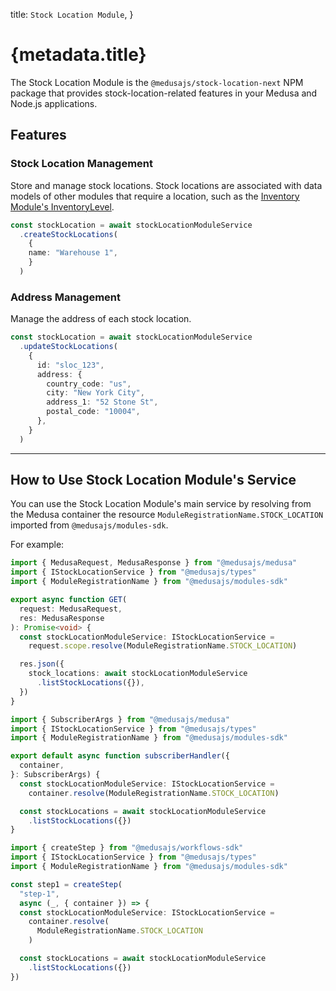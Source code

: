 
  title: `Stock Location Module`,
}

# {metadata.title}

The Stock Location Module is the `@medusajs/stock-location-next` NPM package that provides stock-location-related features in your Medusa and Node.js applications.

## Features

### Stock Location Management

Store and manage stock locations. Stock locations are associated with data models of other modules that require a location, such as the [Inventory Module's InventoryLevel](../inventory/concepts/page.mdx#inventory-level).

```ts
const stockLocation = await stockLocationModuleService
  .createStockLocations(
    {
    name: "Warehouse 1",
    }
  )
```

### Address Management

Manage the address of each stock location.

```ts
const stockLocation = await stockLocationModuleService
  .updateStockLocations(
    {
      id: "sloc_123",
      address: {
        country_code: "us",
        city: "New York City",
        address_1: "52 Stone St",
        postal_code: "10004",
      },
    }
  )
```

---

## How to Use Stock Location Module's Service

You can use the Stock Location Module's main service by resolving from the Medusa container the resource `ModuleRegistrationName.STOCK_LOCATION` imported from `@medusajs/modules-sdk`.

For example:

<CodeTabs groupId="resource-type">
  <CodeTab label="API Route" value="api-route">

  ```ts title="src/api/store/custom/route.ts"
  import { MedusaRequest, MedusaResponse } from "@medusajs/medusa"
  import { IStockLocationService } from "@medusajs/types"
  import { ModuleRegistrationName } from "@medusajs/modules-sdk"

  export async function GET(
    request: MedusaRequest,
    res: MedusaResponse
  ): Promise<void> {
    const stockLocationModuleService: IStockLocationService =
      request.scope.resolve(ModuleRegistrationName.STOCK_LOCATION)

    res.json({
      stock_locations: await stockLocationModuleService
        .listStockLocations({}),
    })
  }
  ```

  </CodeTab>
  <CodeTab label="Subscriber" value="subscribers">

  ```ts title="src/subscribers/custom-handler.ts"
  import { SubscriberArgs } from "@medusajs/medusa"
  import { IStockLocationService } from "@medusajs/types"
  import { ModuleRegistrationName } from "@medusajs/modules-sdk"

  export default async function subscriberHandler({
    container,
  }: SubscriberArgs) {
    const stockLocationModuleService: IStockLocationService =
      container.resolve(ModuleRegistrationName.STOCK_LOCATION)

    const stockLocations = await stockLocationModuleService
      .listStockLocations({})
  }
  ```

  </CodeTab>
  <CodeTab label="Workflow Step" value="workflow-step">

  ```ts title="src/workflows/hello-world/step1.ts"
  import { createStep } from "@medusajs/workflows-sdk"
  import { IStockLocationService } from "@medusajs/types"
  import { ModuleRegistrationName } from "@medusajs/modules-sdk"

  const step1 = createStep(
    "step-1", 
    async (_, { container }) => {
    const stockLocationModuleService: IStockLocationService =
      container.resolve(
        ModuleRegistrationName.STOCK_LOCATION
      )

    const stockLocations = await stockLocationModuleService
      .listStockLocations({})
  })
  ```

  </CodeTab>
</CodeTabs>
